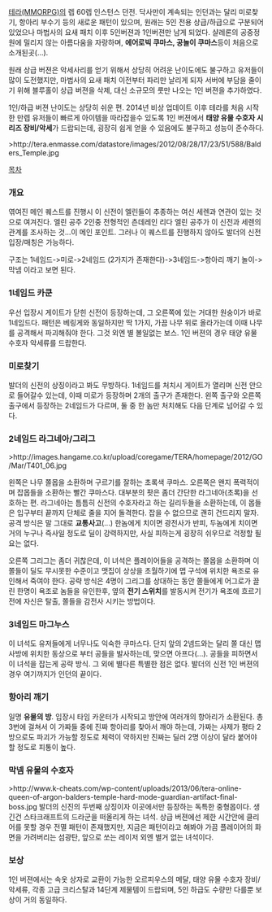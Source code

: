 [[테라(MMORPG)]]의 렙 60렙 인스턴스 던전. 닥사만이 계속되는 인던과는 달리 미로찾기, 항아리 부수기 등의 새로운 패턴이 있으며, 원래는 5인 전용 상급/하급으로 구분되어 있었으나 마법사의 요새 패치 이후 5인버젼과 1인버젼만 남게 되었다. 샬레론의 공중정원에 밀리지 않는 아름다움을 자랑하며, '''에어로빅 쿠마스, 공놀이 쿠마스'''등이 처음으로 소개된곳(...). 

원래 상급 버젼은 악세사리를 얻기 위해서 상당히 어려운 난이도에도 불구하고 유저들이 많이 도전했지만, 마법사의 요새 패치 이전부터 파리만 날리게 되자 서버에 부담을 줄이기 위해 블루홀이 상급 버젼을 삭제, 대신 소규모의 룻만 나오는 1인 버젼을 추가하였다.

1인/하급 버젼 난이도는 상당히 쉬운 편. 2014년 비상 업데이트 이후 테라를 처음 시작한 만렙 유저들이 빠르게 아이템을 따라잡을수 있도록 1인 버젼에서 '''태양 유물 수호자 시리즈 장비/악세'''가 드랍되는데, 굉장히 쉽게 얻을 수 있음에도 불구하고 성능이 준수하다. 

>http://tera.enmasse.com/datastore/images/2012/08/28/17/23/51/588/Balders_Temple.jpg

[[목차]]

=== 개요 ===
엮여진 메인 퀘스트를 진행시 이 신전이 엘린들이 추종하는 여신 세렌과 연관이 있는 것으로 여겨진다. 엘린 공주 2인중 전형적인 츤데레인 리다 엘린 공주가 이 신전과 세렌의 관계를 조사하는 것...이 메인 포인트. 그러나 이 퀘스트를 진행하지 않아도 발더의 신전 입장/매칭은 가능하다.

구조는 1네임드->미로->2네임드 (2가지가 존재한다)->3네임드->항아리 깨기 놀이->막넴 이라고 보면 된다. 


=== 1네임드 카쿤 ===
우선 입장시 게이트가 닫힌 신전이 등장하는데, 그 오른쪽에 있는 거대한 원숭이가 바로 1네임드다. 패턴은 베링게와 동일하지만 딱 1가지, 가끔 나무 위로 올라가는데 이때 나무를 공격해서 파괴해줘야 한다. 그것 외엔 별 볼일없는 보스. 1인 버젼의 경우 태양 유물 수호자 악세류를 드랍한다.


=== 미로찾기 ===
발더의 신전의 상징이라고 봐도 무방하다. 1네임드를 처치시 게이트가 열리며 신전 안으로 들어갈수 있는데, 이때 미로가 등장하며 2개의 출구가 존재한다. 왼쪽 출구와 오른쪽 출구에서 등장하는 2네임드가 다르며, 둘 중 한 놈만 처치해도 다음 단계로 넘어갈 수 있다. 

=== 2네임드 라그네아/그리그 ===
>http://images.hangame.co.kr/upload/coregame/TERA/homepage/2012/GO/Mar/T401_06.jpg

왼쪽은 나무 쫄몹을 소환하며 구르기를 잘하는 초록색 쿠마스. 오른쪽은 왠지 폭력적이며 잡몹들을 소환하는 빨간 쿠마스다. 대부분의 팟은 좀더 간단한 라그네아(초록)을 선호하는 편. 라그네아는 틈틈히 신전의 수호자라고 하는 길리두들을 소환하는데, 이 몹들은 입구부터 끝까지 단체로 줄을 지어 돌격한다. 잡을 수 없으므로 괜히 건드리지 말자. 공격 방식은 말 그대로
'''교통사고'''(...) 한놈에게 치이면 광전사가 반피, 두놈에게 치이면 거의 누구나 즉사일 정도로 딜이 강력하지만, 사실 피하는게 굉장히 쉬우므로 걱정할 필요는 없다.

오른쪽 그리그는 좀더 귀찮은데, 이 녀석은 플레이어들을 공격하는 쫄몹을 소환하며 이 쫄들이 딜도 무시못한 수준이고 맷집이 상상을 초월하기에 맵 구석에 위치한 욕조로 유인해서 죽여야 한다. 공략 방식은 4명이 그리그를 상대하는 동안 쫄들에게 어그로가 끌린 한명이 욕조로 놈들을 유인한후, 옆의 '''전기 스위치'''를 발동시켜 전기가 욕조에 흐르기 전에 자신은 탈출, 쫄들을 감전사 시키는 방법이다.

=== 3네임드 마그누스 ===

이 녀석도 유저들에게 너무나도 익숙한 쿠마스다. 단지 앞의 2넴드와는 달리 쫄 대신 맵 사방에 위치한 동상으로 부터 공들을 발사하는데, 맞으면 아프다(...). 공들을 피하면서 이 녀석을 잡는게 공략 방식. 그 외에 별다른 특별한 점은 없다. 발더의 신전 1인 버젼의 경우 여기까지가 인던의 끝이다.

=== 항아리 깨기 ===

일명 '''유물의 방'''. 입장시 타임 카운터가 시작되고 방안에 여러개의 항아리가 소환된다. 총 3번에 걸쳐서 이 가짜들 중에 진짜 항아리를 찾아서 깨야 하는데, 가짜는 사제가 평타 2방으로도 파괴가 가능할 정도로 체력이 약하지만 진짜는 딜러 2명 이상이 달라 붙어야 할 정도로 피통이 높다. 

=== 막넴 유물의 수호자 ===
>http://www.k-cheats.com/wp-content/uploads/2013/06/tera-online-queen-of-argon-balders-temple-hard-mode-guardian-artifact-final-boss.jpg
발더의 신진의 두번째 상징이자 이곳에서만 등장하는 독특한 중형몹이다. 생긴건 스타크래프트의 드라군을 떠올리게 하는 녀석. 상급 버젼에선 제한 시간안에 클리어를 못할 경우 전멸 패턴이 존재했지만, 지금은 패턴이라고 해봐야 가끔 플레이어의 화면을 가려버리는 섬광탄, 앞으로 쏘는 레이저 외엔 별거 없는 녀석이다. 

=== 보상 ===

1인 버젼에서는 속옷 상자로 교환이 가능한 오르피우스의 메달, 태양 유물 수호자 장비/악세류, 각종 고급 크리스탈과 14단계 제물템이 드랍되며, 5인 하급도 수량만 다를뿐 보상이 거의 동일하다. 
 


